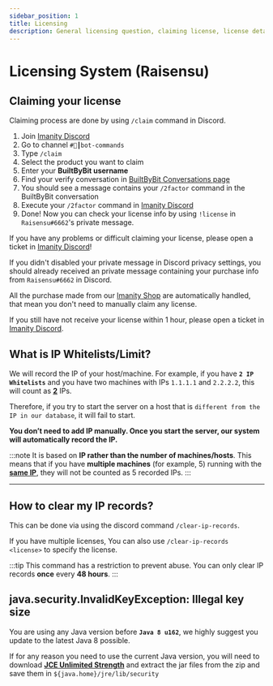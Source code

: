 ```yaml
---
sidebar_position: 1
title: Licensing
description: General licensing question, claiming license, license details...
---
```


# Licensing System (Raisensu)

## Claiming your license

<Tabs groupId="platforms">
    <TabItem value="bbb" label="BuiltByBit (MC-Market)">
        <p>Claiming process are done by using <code>/claim</code> command in Discord.</p>
        <ol>
            <li>Join <a href={"https://go.imanity.dev/discord"}>Imanity Discord</a></li>
            <li>Go to channel <code>#🤖┃bot-commands</code></li>
            <li>Type <code>/claim</code></li>
            <li>Select the product you want to claim</li>
            <li>Enter your <b>BuiltByBit username</b></li>
            <li>Find your verify conversation in <a href={"https://builtbybit.com/conversations/"}>BuiltByBit
                Conversations page</a></li>
            <li>You should see a message contains your <code>/2factor</code> command in the BuiltByBit conversation</li>
            <li>Execute your <code>/2factor</code> command in <a
            href={"https://go.imanity.dev/discord"}>Imanity Discord</a></li>
            <li>Done! Now you can check your license info by using <code>!license</code> in <code>Raisensu#6662</code>'s
                private message.
            </li>
        </ol>
        <p>If you have any problems or difficult claiming your license, please open a ticket in <a
            href={"https://go.imanity.dev/discord"}>Imanity Discord</a>!</p>
    </TabItem>
    <TabItem value="tebex" label="Imanity Shop">
        <Admonition type="tip" icon="💡">
            <p>If you didn't disabled your private message in Discord privacy settings, you should already received an
                private message containing your purchase info from <code>Raisensu#6662</code> in Discord.</p>
            <p>All the purchase made from our <a href={"https://shop.imanity.dev"}>Imanity Shop</a> are automatically
                handled, that mean you don't need to manually claim any license.</p>
            <p>If you still have not receive your license within 1 hour, please open a ticket in <a
                href={"https://go.imanity.dev/discord"}>Imanity Discord</a>.</p>
        </Admonition>
    </TabItem>
</Tabs>

## What is IP Whitelists/Limit?

We will record the IP of your host/machine. For example, if you have **`2 IP Whitelists`** and you have two machines
with IPs `1.1.1.1` and `2.2.2.2`, this will count as <u>**2**</u> IPs.

Therefore, if you try to start the server on a host that
is `different from the IP in our database`, it will fail to start.

**You don’t need to add IP manually. Once you start the server, our system will automatically record the IP.**

:::note
It is based on **IP rather than the number of machines/hosts**. This means that if you have **multiple
machines** (for example, 5) running with the <u>**same IP**</u>, they will not be counted as 5 recorded IPs.
:::

---

## How to clear my IP records?

This can be done via using the discord command `/clear-ip-records`.

If you have multiple licenses, You can also use `/clear-ip-records <license>` to specify the license.

:::tip
This command has a restriction to prevent abuse. You can only clear IP records **once** every **48 hours**.
:::

## java.security.InvalidKeyException: Illegal key size

You are using any Java version before **`Java 8 u162`**, we highly suggest you update to the latest Java 8 possible.

If for any reason you need to use the current Java version, you will need to download [**JCE Unlimited Strength**][jce8] and
extract the jar files from the zip and save them in `${java.home}/jre/lib/security`

[jce8]: https://www.oracle.com/java/technologies/javase-jce8-downloads.html
